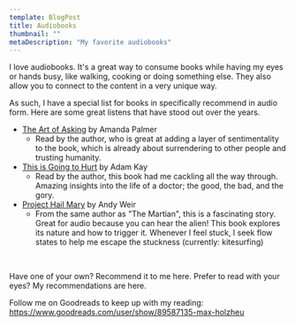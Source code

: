 ```yaml
---
template: BlogPost
title: Audiobooks
thumbnail: ""
metaDescription: "My favorite audiobooks"
---
```



I love audiobooks. It's a great way to consume books while having my eyes or hands busy, like
walking, cooking or doing something else. They also allow you to connect to the content in a very unique way.

As such, I have a special list for books in specifically recommend in audio form. Here are some great listens that have stood out over the years.

- [The Art of Asking](https://www.audible.com/pd/The-Art-of-Asking-Audiobook/B00OQT8AG2) by Amanda Palmer
  - Read by the author, who is great at adding a layer of sentimentality to the
    book, which is already about surrendering to other people and trusting humanity.
- [This is Going to Hurt](https://www.audible.com/pd/This-Is-Going-to-Hurt-Audiobook/B0721L2DCR?qid=1649844509&sr=1-1&ref=a_search_c3_lProduct_1_1&pf_rd_p=83218cca-c308-412f-bfcf-90198b687a2f&pf_rd_r=BWA3J0VNEHC6KMH9PKCE)
  by Adam Kay
  - Read by the author, this book had me cackling all the way through. Amazing
    insights into the life of a doctor; the good, the bad, and the gory.
- [Project Hail Mary](https://www.audible.com/pd?asin=B08G9PRS1K&source_code=ASSORAP0511160006) by Andy Weir
  - From the same author as "The Martian", this is a fascinating story. Great
    for audio because you can hear the alien!
    This book explores its nature and how to trigger it. Whenever I feel stuck,
    I seek flow states to help me escape the stuckness (currently: kitesurfing)
<br/>

Have one of your own? Recommend it to me <Link to="leave-a-message">here</Link>.
Prefer to read with your eyes? My recommendations are <Link to="books">here</Link>.

Follow me on Goodreads to keep up with my reading:
https://www.goodreads.com/user/show/89587135-max-holzheu
